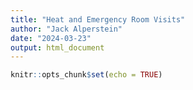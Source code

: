 ```yaml
---
title: "Heat and Emergency Room Visits"
author: "Jack Alperstein"
date: "2024-03-23"
output: html_document
---
```


```r
knitr::opts_chunk$set(echo = TRUE)
```

```r

```

```r

```

```r

```

